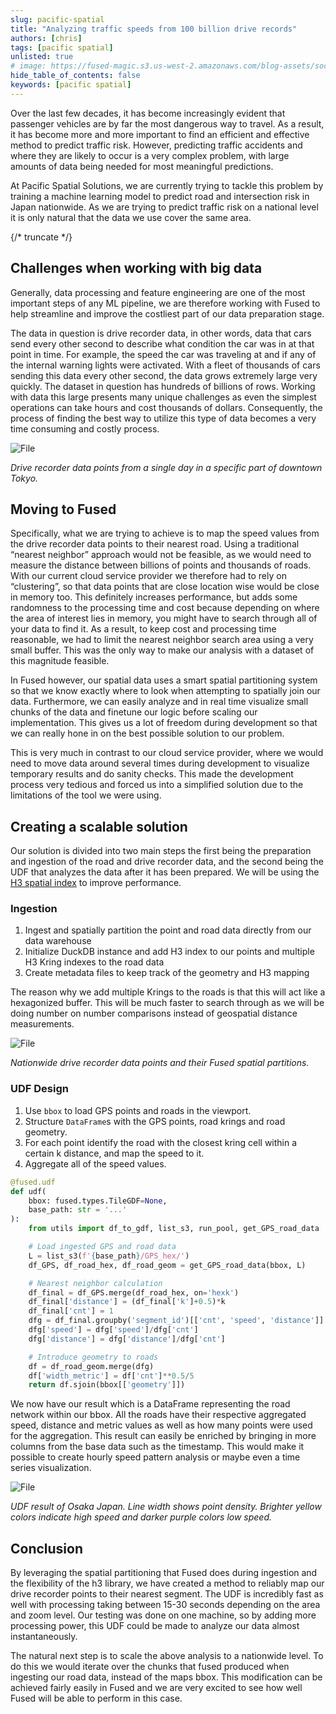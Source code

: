 ```yaml
---
slug: pacific-spatial
title: "Analyzing traffic speeds from 100 billion drive records"
authors: [chris]
tags: [pacific spatial]
unlisted: true
# image: https://fused-magic.s3.us-west-2.amazonaws.com/blog-assets/social_jennings.png
hide_table_of_contents: false
keywords: [pacific spatial]
---
```


Over the last few decades, it has become increasingly evident that passenger vehicles are by far the most dangerous way to travel. As a result, it has become more and more important to find an efficient and effective method to predict traffic risk. However, predicting traffic accidents and where they are likely to occur is a very complex problem, with large amounts of data being needed for most meaningful predictions.


<ReactPlayer className="video__player" playing={true} muted={true} controls height="100%" url="https://fused-magic.s3.us-west-2.amazonaws.com/workbench-walkthrough-videos/chris_tokyo_small.mp4" width="100%" />



At Pacific Spatial Solutions, we are currently trying to tackle this problem by training a machine learning model to predict road and intersection risk in Japan nationwide. As we are trying to predict traffic risk on a national level it is only natural that the data we use cover the same area.

{/* truncate */}




## Challenges when working with big data

Generally, data processing and feature engineering are one of the most important steps of any ML pipeline, we are therefore working with Fused to help streamline and improve the costliest part of our data preparation stage.

The data in question is drive recorder data, in other words, data that cars send every other second to describe what condition the car was in at that point in time. For example, the speed the car was traveling at and if any of the internal warning lights were activated. With a fleet of thousands of cars sending this data every other second, the data grows extremely large very quickly. The dataset in question has hundreds of billions of rows. Working with data this large presents many unique challenges as even the simplest operations can take hours and cost thousands of dollars. Consequently, the process of finding the best way to utilize this type of data becomes a very time consuming and costly process.


<div style={{textAlign: 'center'}}>
<img src={Image2} alt="File" style={{}} />
</div>

_Drive recorder data points from a single day in a specific part of downtown Tokyo._

## Moving to Fused
Specifically, what we are trying to achieve is to map the speed values from the drive recorder data points to their nearest road. Using a traditional “nearest neighbor” approach would not be feasible, as we would need to measure the distance between billions of points and thousands of roads.
With our current cloud service provider we therefore had to rely on “clustering”, so that data points that are close location wise would be close in memory too. This definitely increases performance, but adds some randomness to the processing time and cost because depending on where the area of interest lies in memory, you might have to search through all of your data to find it. As a result, to keep cost and processing time reasonable, we had to limit the nearest neighbor search area using a very small buffer. This was the only way to make our analysis with a dataset of this magnitude feasible.

<ReactPlayer className="video__player" playing={true} muted={true} controls height="100%" url="https://fused-magic.s3.us-west-2.amazonaws.com/workbench-walkthrough-videos/chris_osaka_small.mp4" width="100%" />

In Fused however, our spatial data uses a smart spatial partitioning system so that we know exactly where to look when attempting to spatially join our data. Furthermore, we can easily analyze and in real time visualize small chunks of the data and finetune our logic before scaling our implementation. This gives us a lot of freedom during development so that we can really hone in on the best possible solution to our problem.

This is very much in contrast to our cloud service provider, where we would need to move data around several times during development to visualize temporary results and do sanity checks. This made the development process very tedious and forced us into a simplified solution due to the limitations of the tool we were using.


## Creating a scalable solution
Our solution is divided into two main steps the first being the preparation and ingestion of the road and drive recorder data, and the second being the UDF that analyzes the data after it has been prepared. We will be using the [H3 spatial index](https://h3geo.org/) to improve performance.

### Ingestion
1. Ingest and spatially partition the point and road data directly from our data warehouse
2. Initialize DuckDB instance and add H3 index to our points and multiple H3 Kring indexes to the road data
3. Create metadata files to keep track of the geometry and H3 mapping

The reason why we add multiple Krings to the roads is that this will act like a hexagonized buffer. This will be much faster to search through as we will be doing number on number comparisons instead of geospatial distance measurements.


<div style={{textAlign: 'center'}}>
<img src={Image1} alt="File" style={{}} />
</div>

_Nationwide drive recorder data points and their Fused spatial partitions._

### UDF Design
1. Use `bbox` to load GPS points and roads in the viewport.
2. Structure `DataFrame`s with the GPS points, road krings and road geometry.
3. For each point identify the road with the closest kring cell within a certain k distance, and map the speed to it.
4. Aggregate all of the speed values.

```python showLineNumbers
@fused.udf
def udf(
    bbox: fused.types.TileGDF=None,
    base_path: str = '...'
):
    from utils import df_to_gdf, list_s3, run_pool, get_GPS_road_data

    # Load ingested GPS and road data
    L = list_s3(f'{base_path}/GPS_hex/')
    df_GPS, df_road_hex, df_road_geom = get_GPS_road_data(bbox, L)

    # Nearest neighbor calculation
    df_final = df_GPS.merge(df_road_hex, on='hexk')
    df_final['distance'] = (df_final['k']+0.5)*k
    df_final['cnt'] = 1
    dfg = df_final.groupby('segment_id')[['cnt', 'speed', 'distance']].sum().reset_index()
    dfg['speed'] = dfg['speed']/dfg['cnt']
    dfg['distance'] = dfg['distance']/dfg['cnt']

    # Introduce geometry to roads
    df = df_road_geom.merge(dfg)
    df['width_metric'] = df['cnt']**0.5/5
    return df.sjoin(bbox[['geometry']])
```

We now have our result which is a DataFrame representing the road network within our bbox. All the roads have their respective aggregated speed, distance and metric values as well as how many points were used for the aggregation. This result can easily be enriched by bringing in more columns from the base data such as the timestamp. This would make it possible to create hourly speed pattern analysis or maybe even a time series visualization.


<div style={{textAlign: 'center'}}>
<img src={Image3} alt="File" style={{}} />
</div>

_UDF result of Osaka Japan. Line width shows point density. Brighter yellow colors indicate high speed and darker purple colors low speed._


## Conclusion

By leveraging the spatial partitioning that Fused does during ingestion and the flexibility of the h3 library, we have created a method to reliably map our drive recorder points to their nearest segment. The UDF is incredibly fast as well with processing taking between 15-30 seconds depending on the area and zoom level. Our testing was done on one machine, so by adding more processing power, this UDF could be made to analyze our data almost instantaneously.

The natural next step is to scale the above analysis to a nationwide level. To do this we would iterate over the chunks that fused produced when ingesting our road data, instead of the maps bbox. This modification can be achieved fairly easily in Fused and we are very excited to see how well Fused will be able to perform in this case.
